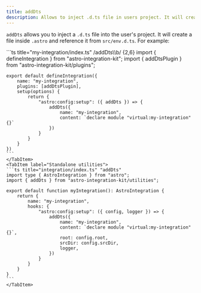 ```yaml
---
title: addDts
description: Allows to inject .d.ts file in users project. It will create a file inside `.astro` and reference it from `src/env.d.ts`.
---
```


`addDts` allows you to inject a `.d.ts` file into the user's project. It will
create a file inside `.astro` and reference it from `src/env.d.ts`. For example:

<Tabs>
    <TabItem label="Extended hooks">
    ```ts title="my-integration/index.ts" /addDts\\b/ {2,6}
    import { defineIntegration } from "astro-integration-kit";
    import { addDtsPlugin } from "astro-integration-kit/plugins";

    export default defineIntegration({
        name: "my-integration",
        plugins: [addDtsPlugin],
        setup(options) {
            return {
                "astro:config:setup": ({ addDts }) => {
                    addDts({
                        name: "my-integration",
                        content: `declare module "virtual:my-integration" {}`
                    })
                }
            }
        }
    })
    ```
    </TabItem>
    <TabItem label="Standalone utilities">
    ```ts title="integration/index.ts" "addDts"
    import type { AstroIntegration } from "astro";
    import { addDts } from "astro-integration-kit/utilities";

    export default function myIntegration(): AstroIntegration {
        return {
            name: "my-integration",
            hooks: {
                "astro:config:setup": ({ config, logger }) => {
                    addDts({
                        name: "my-integration",
                        content: `declare module "virtual:my-integration" {}`,
                        root: config.root,
                        srcDir: config.srcDir,
                        logger,
                    })
                }
            }
        }
    }
    ```
    </TabItem>
</Tabs>
